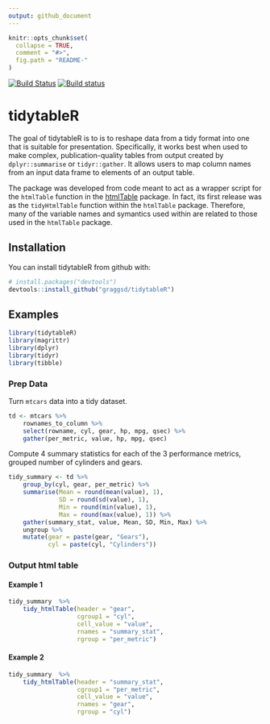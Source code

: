 ```yaml
---
output: github_document
---
```


<!-- README.md is generated from README.Rmd. Please edit that file -->

```r
knitr::opts_chunk$set(
  collapse = TRUE,
  comment = "#>",
  fig.path = "README-"
)
```

[![Build Status](https://travis-ci.org/graggsd/tidytableR.svg?branch=master)](https://travis-ci.org/graggsd/tidytableR)
[![Build status](https://ci.appveyor.com/api/projects/status/nsalen7ay5tuwpqd/branch/master?svg=true)](https://ci.appveyor.com/project/graggsd/tidytabler/branch/master)

# tidytableR

The goal of tidytableR is to is to reshape data from a tidy format into 
one that is suitable for presentation. Specifically, it works best when used 
to make complex, publication-quality tables from output created by
`dplyr::summarise` or `tidyr::gather`. It allows users to 
map column names from an input data frame to elements of an output table.

The package was developed from code meant to act as a wrapper script for the 
`htmlTable` function in the 
[htmlTable](https://cran.r-project.org/web/packages/htmlTable/index.html)
package. In fact, its first release was as the `tidyHtmlTable` function within
the `htmlTable` package. Therefore, many of the variable names and symantics 
used within are related to those used in the `htmlTable` package.

## Installation

You can install tidytableR from github with:

```r
# install.packages("devtools")
devtools::install_github("graggsd/tidytableR")
```

## Examples

```r
library(tidytableR)
library(magrittr)
library(dplyr)
library(tidyr)
library(tibble)
```

### Prep Data

Turn `mtcars` data into a tidy dataset.

```r
td <- mtcars %>%
    rownames_to_column %>%
    select(rowname, cyl, gear, hp, mpg, qsec) %>%
    gather(per_metric, value, hp, mpg, qsec)
```


Compute 4 summary statistics for each of the 3 performance metrics,
grouped number of cylinders and gears.

```r
tidy_summary <- td %>%
    group_by(cyl, gear, per_metric) %>% 
    summarise(Mean = round(mean(value), 1),
              SD = round(sd(value), 1),
              Min = round(min(value), 1),
              Max = round(max(value), 1)) %>%
    gather(summary_stat, value, Mean, SD, Min, Max) %>% 
    ungroup %>% 
    mutate(gear = paste(gear, "Gears"),
           cyl = paste(cyl, "Cylinders"))
```

### Output html table

#### Example 1

```r
tidy_summary  %>% 
    tidy_htmlTable(header = "gear",
                   cgroup1 = "cyl",
                   cell_value = "value", 
                   rnames = "summary_stat",
                   rgroup = "per_metric")
```

#### Example 2

```r
tidy_summary  %>% 
    tidy_htmlTable(header = "summary_stat",
                   cgroup1 = "per_metric",
                   cell_value = "value", 
                   rnames = "gear",
                   rgroup = "cyl")
```

